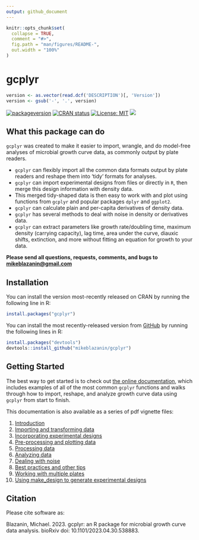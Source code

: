 ```yaml
---
output: github_document
---
```


<!-- README.md is generated from README.Rmd. Please edit that file -->

<!--
You'll still need to render `README.Rmd` regularly, to keep `README.md` up-to-date. `devtools::build_readme()` is handy for this. You could also use GitHub Actions to re-render `README.Rmd` every time you push. An example workflow can be found here: <https://github.com/r-lib/actions/tree/v1/examples>.

You can also embed plots in R chunks. In that case, don't forget to commit and push the resulting figure files, so they display on GitHub and CRAN.
-->

```r
knitr::opts_chunk$set(
  collapse = TRUE,
  comment = "#>",
  fig.path = "man/figures/README-",
  out.width = "100%"
)
```

# gcplyr

```r
version <- as.vector(read.dcf('DESCRIPTION')[, 'Version'])
version <- gsub('-', '.', version)
```
<!-- badges: start -->
[![packageversion](https://img.shields.io/badge/Github-`r version`-blue.svg?style=flat&logo=github)](https://github.com/mikeblazanin/gcplyr/commits/master)
[![CRAN status](https://www.r-pkg.org/badges/version/gcplyr)](https://CRAN.R-project.org/package=gcplyr)
[![License: MIT](https://img.shields.io/badge/license-MIT-red.svg)](https://cran.r-project.org/web/licenses/MIT)
[![](http://cranlogs.r-pkg.org/badges/grand-total/gcplyr?color=yellow)](https://cran.r-project.org/package=gcplyr)
<!-- badges: end -->

## What this package can do

`gcplyr` was created to make it easier to import, wrangle, and do model-free analyses of microbial growth curve data, as commonly output by plate readers. 

* `gcplyr` can flexibly import all the common data formats output by plate readers and reshape them into 'tidy' formats for analyses.
* `gcplyr` can import experimental designs from files or directly in `R`, then merge this design information with density data.
* This merged tidy-shaped data is then easy to work with and plot using functions from `gcplyr` and popular packages `dplyr` and `ggplot2`.
* `gcplyr` can calculate plain and per-capita derivatives of density data.
* `gcplyr` has several methods to deal with noise in density or derivatives data.
* `gcplyr` can extract parameters like growth rate/doubling time, maximum density (carrying capacity), lag time, area under the curve, diauxic shifts, extinction, and more without fitting an equation for growth to your data.

**Please send all questions, requests, comments, and bugs to [mikeblazanin@gmail.com](mailto:mikeblazanin@gmail.com)**

## Installation

You can install the version most-recently released on CRAN by running the following line in R:

``` r
install.packages("gcplyr")
```

You can install the most recently-released version from [GitHub](https://github.com/mikeblazanin/gcplyr/) by running the following lines in R:

``` r
install.packages("devtools")
devtools::install_github("mikeblazanin/gcplyr")
```

## Getting Started

The best way to get started is to check out [the online documentation](https://mikeblazanin.github.io/gcplyr/), which includes examples of all of the most common `gcplyr` functions and walks through how to import, reshape, and analyze growth curve data using `gcplyr` from start to finish.

This documentation is also available as a series of pdf vignette files:

1. [Introduction](https://github.com/mikeblazanin/gcplyr/blob/master/vignettes/gc01_gcplyr.pdf)
2. [Importing and transforming data](https://github.com/mikeblazanin/gcplyr/blob/master/vignettes/gc02_import_reshape.pdf)
3. [Incorporating experimental designs](https://github.com/mikeblazanin/gcplyr/blob/master/vignettes/gc03_incorporate_designs.pdf)
4. [Pre-processing and plotting data](https://github.com/mikeblazanin/gcplyr/blob/master/vignettes/gc04_preprocess_plot.pdf)
5. [Processing data](https://github.com/mikeblazanin/gcplyr/blob/master/vignettes/gc05_process.pdf)
6. [Analyzing data](https://github.com/mikeblazanin/gcplyr/blob/master/vignettes/gc06_analyze.pdf)
7. [Dealing with noise](https://github.com/mikeblazanin/gcplyr/blob/master/vignettes/gc07_noise.pdf)
8. [Best practices and other tips](https://github.com/mikeblazanin/gcplyr/blob/master/vignettes/gc08_conclusion.pdf)
9. [Working with multiple plates](https://github.com/mikeblazanin/gcplyr/blob/master/vignettes/gc09_multiple_plates.pdf)
10. [Using make_design to generate experimental designs](https://github.com/mikeblazanin/gcplyr/blob/master/vignettes/gc10_using_make_design.pdf)

## Citation

Please cite software as:

 Blazanin, Michael. 2023. gcplyr: an R package for microbial growth curve data analysis. bioRxiv doi: 10.1101/2023.04.30.538883.
